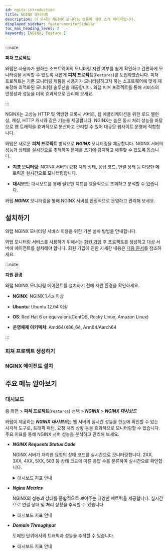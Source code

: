 ```yaml
---
id: nginx-introduction
title: NGINX 모니터링
description: 이 문서는 NGINX 모니터링 상품에 대한 소개 페이지입니다.
displayed_sidebar: featuremonitorSidebar
toc_max_heading_level: 2
keywords: [NGINX, Feature ]
---
```


:::note

**피쳐 프로젝트**<ScrollToLink anchor='feature-project' />

와탭은 사용자가 원하는 소프트웨어의 모니터링 지원 여부를 쉽게 확인하고 간편하게 모니터링을 시작할 수 있도록 새롭게 **피쳐 프로젝트**(<code class='Features'>Features</code>)를 도입하였습니다. 피쳐 프로젝트는 기존 모니터링 제품을 사용자가 모니터링하고자 하는 소프트웨어에 맞게 재포장해 최적화된 모니터링 솔루션을 제공합니다. 와탭 피쳐 프로젝트를 통해 서비스의 안정성과 성능을 더욱 효과적으로 관리해 보세요. 

:::

NGINX는 고성능 HTTP 및 역방향 프록시 서버로, 웹 애플리케이션을 위한 로드 밸런싱, 캐싱, HTTP 캐시와 같은 기능을 제공합니다. NGINX는 높은 동시 처리 성능을 바탕으로 웹 트래픽을 효과적으로 분산하고 관리할 수 있어 대규모 웹사이트 운영에 적합합니다.

와탭은 새로운 **피쳐 프로젝트** 방식으로 ***NGINX*** 모니터링을 제공합니다. NGINX 서버의 성능과 상태를 실시간으로 추적하여 문제를 조기에 감지하고 해결할 수 있도록 돕습니다.

* **지표 모니터링**: NGINX 서버의 요청 처리 상태, 응답 코드, 연결 상태 등 다양한 메트릭을 실시간으로 모니터링합니다.

* **대시보드**: 대시보드를 통해 필요한 지표를 효율적으로 조회하고 분석할 수 있습니다.

와탭 ***NGINX*** 모니터링을 통해 NGINX 서버를 안정적으로 운영하고 관리해 보세요.

## 설치하기

와탭 NGINX 모니터링 서비스 이용을 위한 기본 설치 방법을 안내합니다. 

와탭 모니터링 서비스를 사용하기 위해서는 [회원 가입](https://www.whatap.io/ko/signup/) 후 프로젝트를 생성하고 대상 서버에 에이전트를 설치해야 합니다. 회원 가입에 관한 자세한 내용은 [다음 문서](../account/account-manage)를 참조하세요. 

:::note  

**지원 환경**<ScrollToLink anchor='NGINX-supported-env' />

와탭 NGINX 모니터링 에이전트를 설치하기 전에 지원 환경을 확인하세요. 

* **NGINX**: NGINX 1.4.x 이상

* **Ubuntu**: Ubuntu 12.04 이상

* **OS**: Red Hat 6 or equivalent(CentOS, Rocky Linux, Amazon Linux)

* **운영체제 아키텍처**: Amd64/X86_64, Arm64/Aarch64

:::

### 피쳐 프로젝트 생성하기


<Createprojectintrov2 />

### NGINX 에이전트 설치 

<InstallFeature name='NGINX 에이전트 설치' />

## 주요 메뉴 알아보기

### 대시보드

홈 화면 > **피쳐 프로젝트**(<code class='Features'>Features</code>) 선택 > ***NGINX*** > ***NGINX 대시보드***

와탭이 제공하는 ***NGINX 대시보드***는 웹 서버의 실시간 성능을 한눈에 확인할 수 있는 시각적 도구로, 트래픽 패턴, 요청 처리 상황 등을 효과적으로 모니터링할 수 있습니다. 주요 지표를 통해 NGINX 서버 성능을 분석하고 관리해 보세요.

* ***NGINX Requests Status Code***

  NGINX 서버가 처리한 요청의 상태 코드를 실시간으로 모니터링합니다. 2XX, 3XX, 4XX, 5XX, 503 등 상태 코드에 따른 응답 수를 분류하여 실시간으로 확인합니다.

  <details>
  <summary>대시보드 지표 안내 </summary>
  
  <HttpStatus />

  </details>

* ***Nginx Metrics***

  NGINX의 성능과 상태를 종합적으로 보여주는 다양한 메트릭을 제공합니다. 실시간으로 연결 상태 및 처리 상황을 추적할 수 있습니다.

  <details>
  <summary>대시보드 지표 안내 </summary>

  * ***NGINX Connections Accepted***: NGINX 서버가 허용한 연결 수를 표시합니다. 

  * ***NGINX Writing***: 클라이언트에게 응답을 쓰고 있는 연결 수를 추적합니다. 

  * ***Active Connections(accepted)***: NGINX 서버가 현재 처리 중인 클라이언트와의 연결 수를 표시합니다. 

  * ***Waiting***: Keep-alive 상태에서 대기 중인 연결을 표시합니다. 

  * ***Handled Request***: NGIMX 서버가 성공적으로 처리한 요청 수를 표시합니다. 

  * ***NGINX Requests***: NGIMX 서버가 수신한 총 요청 수를 실시간으로 추적합니다.

  * ***NGINX Reading***: 클라이언트로부터 요청 데이터를 읽는 중인 연결 수를 표시합니다. 

  </details>


* ***Domain Throughput***

  도메인 단위에서의 트래픽과 성능을 추적할 수 있습니다. 

  <details>
  <summary>대시보드 지표 안내 </summary>
  
  * ***Response Bytes SUM***: 응답으로 전송된 총 바이트 수를 표시합니다. 서버가 처리한 전체 트래픽 양을 모니터링할 수 있습니다.

  * ***Latency Average***: 평균 응답 지연 시간을 표시합니다. 서버의 응답 속도를 평가하는 중요한 지표입니다.

  </details>

